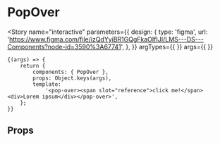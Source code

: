 
<Meta title="components/PopOver" component={PopOver} />

# PopOver

<Story
	name="interactive"
	parameters={{
		design: {
			type: 'figma',
			url: 'https://www.figma.com/file/izQdYyiBR1GQgFkaOIfIJI/LMS---DS---Components?node-id=3590%3A67741',
		},
	}}
	argTypes={{
	}}
	args={{
	}}
>
	{(args) => {
		return {
			components: { PopOver },
			props: Object.keys(args),
			template:
				'<pop-over><span slot="reference">click me!</span><div>Lorem ipsum</div></pop-over>',
		};
	}}
</Story>

## Props

<Props of={PopOver} />
